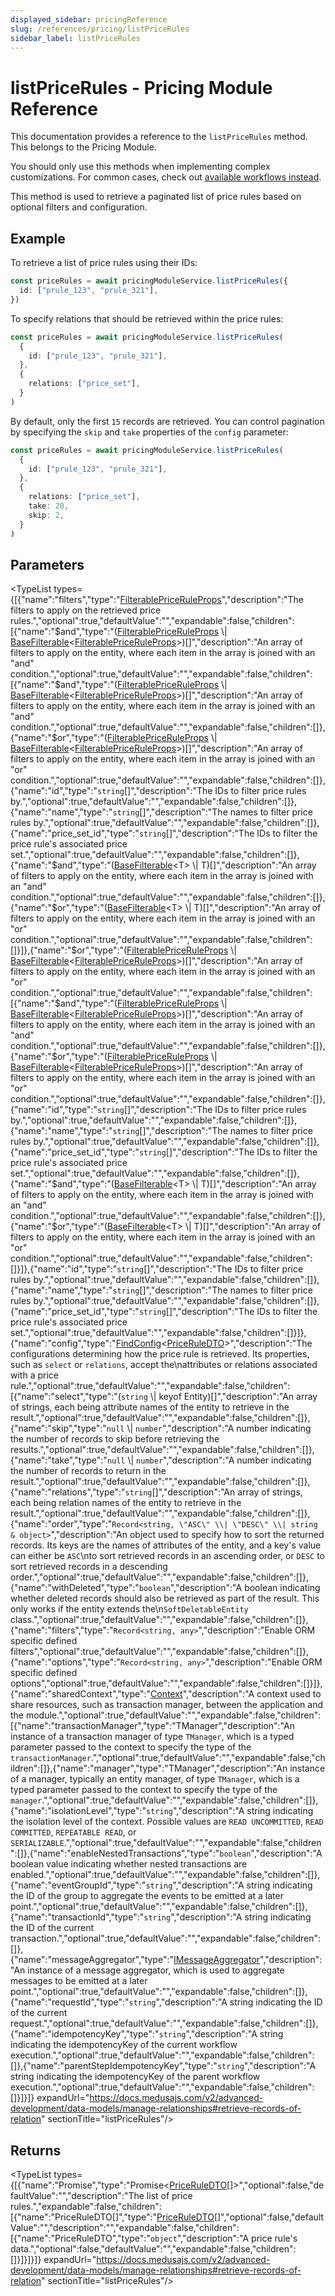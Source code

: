 ```yaml
---
displayed_sidebar: pricingReference
slug: /references/pricing/listPriceRules
sidebar_label: listPriceRules
---
```



# listPriceRules - Pricing Module Reference

This documentation provides a reference to the `listPriceRules` method. This belongs to the Pricing Module.

<Note>

You should only use this methods when implementing complex customizations. For common cases, check out [available workflows instead](/medusa-workflows-reference).

</Note>

This method is used to retrieve a paginated list of price rules based on optional filters and configuration.

## Example

To retrieve a list of price rules using their IDs:

```ts
const priceRules = await pricingModuleService.listPriceRules({
  id: ["prule_123", "prule_321"],
})
```

To specify relations that should be retrieved within the price rules:

```ts
const priceRules = await pricingModuleService.listPriceRules(
  {
    id: ["prule_123", "prule_321"],
  },
  {
    relations: ["price_set"],
  }
)
```

By default, only the first `15` records are retrieved. You can control pagination by specifying the `skip` and `take` properties of the `config` parameter:

```ts
const priceRules = await pricingModuleService.listPriceRules(
  {
    id: ["prule_123", "prule_321"],
  },
  {
    relations: ["price_set"],
    take: 20,
    skip: 2,
  }
)
```

## Parameters

<TypeList types={[{"name":"filters","type":"[FilterablePriceRuleProps](../../../interfaces/pricing.FilterablePriceRuleProps/page.mdx)","description":"The filters to apply on the retrieved price rules.","optional":true,"defaultValue":"","expandable":false,"children":[{"name":"$and","type":"([FilterablePriceRuleProps](../../../interfaces/pricing.FilterablePriceRuleProps/page.mdx) \\| [BaseFilterable](../../../interfaces/pricing.BaseFilterable/page.mdx)&#60;[FilterablePriceRuleProps](../../../interfaces/pricing.FilterablePriceRuleProps/page.mdx)&#62;)[]","description":"An array of filters to apply on the entity, where each item in the array is joined with an \"and\" condition.","optional":true,"defaultValue":"","expandable":false,"children":[{"name":"$and","type":"([FilterablePriceRuleProps](../../../interfaces/pricing.FilterablePriceRuleProps/page.mdx) \\| [BaseFilterable](../../../interfaces/pricing.BaseFilterable/page.mdx)&#60;[FilterablePriceRuleProps](../../../interfaces/pricing.FilterablePriceRuleProps/page.mdx)&#62;)[]","description":"An array of filters to apply on the entity, where each item in the array is joined with an \"and\" condition.","optional":true,"defaultValue":"","expandable":false,"children":[]},{"name":"$or","type":"([FilterablePriceRuleProps](../../../interfaces/pricing.FilterablePriceRuleProps/page.mdx) \\| [BaseFilterable](../../../interfaces/pricing.BaseFilterable/page.mdx)&#60;[FilterablePriceRuleProps](../../../interfaces/pricing.FilterablePriceRuleProps/page.mdx)&#62;)[]","description":"An array of filters to apply on the entity, where each item in the array is joined with an \"or\" condition.","optional":true,"defaultValue":"","expandable":false,"children":[]},{"name":"id","type":"`string`[]","description":"The IDs to filter price rules by.","optional":true,"defaultValue":"","expandable":false,"children":[]},{"name":"name","type":"`string`[]","description":"The names to filter price rules by.","optional":true,"defaultValue":"","expandable":false,"children":[]},{"name":"price_set_id","type":"`string`[]","description":"The IDs to filter the price rule's associated price set.","optional":true,"defaultValue":"","expandable":false,"children":[]},{"name":"$and","type":"([BaseFilterable](../../../interfaces/pricing.BaseFilterable/page.mdx)&#60;T&#62; \\| T)[]","description":"An array of filters to apply on the entity, where each item in the array is joined with an \"and\" condition.","optional":true,"defaultValue":"","expandable":false,"children":[]},{"name":"$or","type":"([BaseFilterable](../../../interfaces/pricing.BaseFilterable/page.mdx)&#60;T&#62; \\| T)[]","description":"An array of filters to apply on the entity, where each item in the array is joined with an \"or\" condition.","optional":true,"defaultValue":"","expandable":false,"children":[]}]},{"name":"$or","type":"([FilterablePriceRuleProps](../../../interfaces/pricing.FilterablePriceRuleProps/page.mdx) \\| [BaseFilterable](../../../interfaces/pricing.BaseFilterable/page.mdx)&#60;[FilterablePriceRuleProps](../../../interfaces/pricing.FilterablePriceRuleProps/page.mdx)&#62;)[]","description":"An array of filters to apply on the entity, where each item in the array is joined with an \"or\" condition.","optional":true,"defaultValue":"","expandable":false,"children":[{"name":"$and","type":"([FilterablePriceRuleProps](../../../interfaces/pricing.FilterablePriceRuleProps/page.mdx) \\| [BaseFilterable](../../../interfaces/pricing.BaseFilterable/page.mdx)&#60;[FilterablePriceRuleProps](../../../interfaces/pricing.FilterablePriceRuleProps/page.mdx)&#62;)[]","description":"An array of filters to apply on the entity, where each item in the array is joined with an \"and\" condition.","optional":true,"defaultValue":"","expandable":false,"children":[]},{"name":"$or","type":"([FilterablePriceRuleProps](../../../interfaces/pricing.FilterablePriceRuleProps/page.mdx) \\| [BaseFilterable](../../../interfaces/pricing.BaseFilterable/page.mdx)&#60;[FilterablePriceRuleProps](../../../interfaces/pricing.FilterablePriceRuleProps/page.mdx)&#62;)[]","description":"An array of filters to apply on the entity, where each item in the array is joined with an \"or\" condition.","optional":true,"defaultValue":"","expandable":false,"children":[]},{"name":"id","type":"`string`[]","description":"The IDs to filter price rules by.","optional":true,"defaultValue":"","expandable":false,"children":[]},{"name":"name","type":"`string`[]","description":"The names to filter price rules by.","optional":true,"defaultValue":"","expandable":false,"children":[]},{"name":"price_set_id","type":"`string`[]","description":"The IDs to filter the price rule's associated price set.","optional":true,"defaultValue":"","expandable":false,"children":[]},{"name":"$and","type":"([BaseFilterable](../../../interfaces/pricing.BaseFilterable/page.mdx)&#60;T&#62; \\| T)[]","description":"An array of filters to apply on the entity, where each item in the array is joined with an \"and\" condition.","optional":true,"defaultValue":"","expandable":false,"children":[]},{"name":"$or","type":"([BaseFilterable](../../../interfaces/pricing.BaseFilterable/page.mdx)&#60;T&#62; \\| T)[]","description":"An array of filters to apply on the entity, where each item in the array is joined with an \"or\" condition.","optional":true,"defaultValue":"","expandable":false,"children":[]}]},{"name":"id","type":"`string`[]","description":"The IDs to filter price rules by.","optional":true,"defaultValue":"","expandable":false,"children":[]},{"name":"name","type":"`string`[]","description":"The names to filter price rules by.","optional":true,"defaultValue":"","expandable":false,"children":[]},{"name":"price_set_id","type":"`string`[]","description":"The IDs to filter the price rule's associated price set.","optional":true,"defaultValue":"","expandable":false,"children":[]}]},{"name":"config","type":"[FindConfig](../../../interfaces/pricing.FindConfig/page.mdx)&#60;[PriceRuleDTO](../../../interfaces/pricing.PriceRuleDTO/page.mdx)&#62;","description":"The configurations determining how the price rule is retrieved. Its properties, such as `select` or `relations`, accept the\nattributes or relations associated with a price rule.","optional":true,"defaultValue":"","expandable":false,"children":[{"name":"select","type":"(`string` \\| keyof Entity)[]","description":"An array of strings, each being attribute names of the entity to retrieve in the result.","optional":true,"defaultValue":"","expandable":false,"children":[]},{"name":"skip","type":"`null` \\| `number`","description":"A number indicating the number of records to skip before retrieving the results.","optional":true,"defaultValue":"","expandable":false,"children":[]},{"name":"take","type":"`null` \\| `number`","description":"A number indicating the number of records to return in the result.","optional":true,"defaultValue":"","expandable":false,"children":[]},{"name":"relations","type":"`string`[]","description":"An array of strings, each being relation names of the entity to retrieve in the result.","optional":true,"defaultValue":"","expandable":false,"children":[]},{"name":"order","type":"`Record<string, \"ASC\" \\| \"DESC\" \\| string & object>`","description":"An object used to specify how to sort the returned records. Its keys are the names of attributes of the entity, and a key's value can either be `ASC`\nto sort retrieved records in an ascending order, or `DESC` to sort retrieved records in a descending order.","optional":true,"defaultValue":"","expandable":false,"children":[]},{"name":"withDeleted","type":"`boolean`","description":"A boolean indicating whether deleted records should also be retrieved as part of the result. This only works if the entity extends the\n`SoftDeletableEntity` class.","optional":true,"defaultValue":"","expandable":false,"children":[]},{"name":"filters","type":"`Record<string, any>`","description":"Enable ORM specific defined filters","optional":true,"defaultValue":"","expandable":false,"children":[]},{"name":"options","type":"`Record<string, any>`","description":"Enable ORM specific defined options","optional":true,"defaultValue":"","expandable":false,"children":[]}]},{"name":"sharedContext","type":"[Context](../../../interfaces/pricing.Context/page.mdx)","description":"A context used to share resources, such as transaction manager, between the application and the module.","optional":true,"defaultValue":"","expandable":false,"children":[{"name":"transactionManager","type":"TManager","description":"An instance of a transaction manager of type `TManager`, which is a typed parameter passed to the context to specify the type of the `transactionManager`.","optional":true,"defaultValue":"","expandable":false,"children":[]},{"name":"manager","type":"TManager","description":"An instance of a manager, typically an entity manager, of type `TManager`, which is a typed parameter passed to the context to specify the type of the `manager`.","optional":true,"defaultValue":"","expandable":false,"children":[]},{"name":"isolationLevel","type":"`string`","description":"A string indicating the isolation level of the context. Possible values are `READ UNCOMMITTED`, `READ COMMITTED`, `REPEATABLE READ`, or `SERIALIZABLE`.","optional":true,"defaultValue":"","expandable":false,"children":[]},{"name":"enableNestedTransactions","type":"`boolean`","description":"A boolean value indicating whether nested transactions are enabled.","optional":true,"defaultValue":"","expandable":false,"children":[]},{"name":"eventGroupId","type":"`string`","description":"A string indicating the ID of the group to aggregate the events to be emitted at a later point.","optional":true,"defaultValue":"","expandable":false,"children":[]},{"name":"transactionId","type":"`string`","description":"A string indicating the ID of the current transaction.","optional":true,"defaultValue":"","expandable":false,"children":[]},{"name":"messageAggregator","type":"[IMessageAggregator](../../../interfaces/pricing.IMessageAggregator/page.mdx)","description":"An instance of a message aggregator, which is used to aggregate messages to be emitted at a later point.","optional":true,"defaultValue":"","expandable":false,"children":[]},{"name":"requestId","type":"`string`","description":"A string indicating the ID of the current request.","optional":true,"defaultValue":"","expandable":false,"children":[]},{"name":"idempotencyKey","type":"`string`","description":"A string indicating the idempotencyKey of the current workflow execution.","optional":true,"defaultValue":"","expandable":false,"children":[]},{"name":"parentStepIdempotencyKey","type":"`string`","description":"A string indicating the idempotencyKey of the parent workflow execution.","optional":true,"defaultValue":"","expandable":false,"children":[]}]}]} expandUrl="https://docs.medusajs.com/v2/advanced-development/data-models/manage-relationships#retrieve-records-of-relation" sectionTitle="listPriceRules"/>

## Returns

<TypeList types={[{"name":"Promise","type":"Promise&#60;[PriceRuleDTO](../../../interfaces/pricing.PriceRuleDTO/page.mdx)[]&#62;","optional":false,"defaultValue":"","description":"The list of price rules.","expandable":false,"children":[{"name":"PriceRuleDTO[]","type":"[PriceRuleDTO](../../../interfaces/pricing.PriceRuleDTO/page.mdx)[]","optional":false,"defaultValue":"","description":"","expandable":false,"children":[{"name":"PriceRuleDTO","type":"`object`","description":"A price rule's data.","optional":false,"defaultValue":"","expandable":false,"children":[]}]}]}]} expandUrl="https://docs.medusajs.com/v2/advanced-development/data-models/manage-relationships#retrieve-records-of-relation" sectionTitle="listPriceRules"/>
